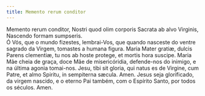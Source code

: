 ```yaml
---
title: Memento rerum conditor
---
```


<div class="grid grid-cols-2 gap-5">
  <span class="text-justify">
    Memento rerum conditor, Nostri quod olim corporis Sacrata ab alvo Virginis,
    Nascendo formam sumpseris.
  </div>
  <span class="text-justify">
    Ó Vós, que o mundo fizestes, lembrai-Vos, que quando nasceste do ventre
    sagrado da Virgem, tomastes a humana figura.
  </div>
  <span class="text-justify">
    Maria Mater gratiæ, dulcis Parens clementiæ, tu nos ab hoste protege, et
    mortis hora suscipe.
  </div>
  <span class="text-justify">
    Maria Mãe cheia de graça, doce Mãe de misericóridia, defende-nos do inimigo,
    e na última agonia tomai-nos.
  </div>
  <span class="text-justify">
    Jesu, tibi sit gloria, qui natus es de Virgine, cum Patre, et almo Spiritu,
    in sempiterna sæcula. Amen.
  </div>
  <span class="text-justify">
    Jesus seja glorificado, da virgem nascido, e o eterno Pai também, com o
    Espírito Santo, por todos os séculos. Amen.
  </div>
</div>
